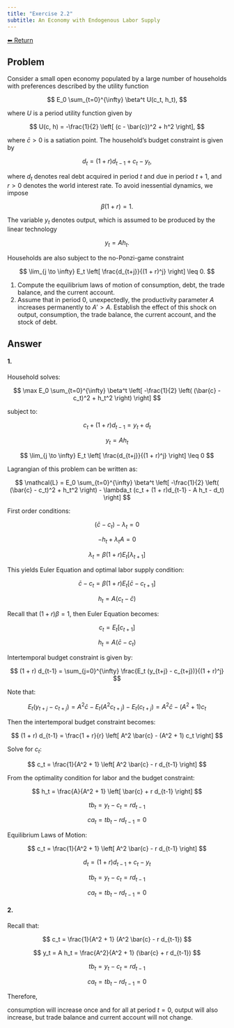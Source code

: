 ```yaml
---
title: "Exercise 2.2"
subtitle: An Economy with Endogenous Labor Supply
---
```

<a class="return-button" href="index.qmd">⬅ Return</a>

## Problem

Consider a small open economy populated by a large number of households with preferences described by the utility function

$$
E_0 \sum_{t=0}^{\infty} \beta^t U(c_t, h_t),
$$

where $U$ is a period utility function given by

$$
U(c, h) = -\frac{1}{2} \left[ (c - \bar{c})^2 + h^2 \right],
$$

where $\bar{c} > 0$ is a satiation point. The household’s budget constraint is given by

$$
d_t = (1 + r) d_{t-1} + c_t - y_t,
$$

where $d_t$ denotes real debt acquired in period $t$ and due in period $t+1$, and $r > 0$ denotes the world interest rate. To avoid inessential dynamics, we impose

$$
\beta(1 + r) = 1.
$$

The variable $y_t$ denotes output, which is assumed to be produced by the linear technology

$$
y_t = A h_t.
$$

Households are also subject to the no-Ponzi-game constraint

$$
\lim_{j \to \infty} E_t \left[ \frac{d_{t+j}}{(1 + r)^j} \right] \leq 0.
$$

1. Compute the equilibrium laws of motion of consumption, debt, the trade balance, and the current account.
2. Assume that in period 0, unexpectedly, the productivity parameter $A$ increases permanently to $A' > A$. Establish the effect of this shock on output, consumption, the trade balance, the current account, and the stock of debt.

## Answer
#### 1.

Household solves:

$$
\max E_0 \sum_{t=0}^{\infty} \beta^t \left[ -\frac{1}{2} \left( (\bar{c} - c_t)^2 + h_t^2 \right) \right]
$$

subject to:

$$
c_t + (1 + r) d_{t-1} = y_t + d_t
$$

$$
y_t = A h_t
$$

$$
\lim_{j \to \infty} E_t \left[ \frac{d_{t+j}}{(1 + r)^j} \right] \leq 0
$$

Lagrangian of this problem can be written as:

$$
\mathcal{L} = E_0 \sum_{t=0}^{\infty} \beta^t \left[ -\frac{1}{2} \left( (\bar{c} - c_t)^2 + h_t^2 \right) - \lambda_t (c_t + (1 + r)d_{t-1} - A h_t - d_t) \right]
$$

First order conditions:

$$
(\bar{c} - c_t) - \lambda_t = 0
$$

$$
- h_t + \lambda_t A = 0
$$

$$
\lambda_t = \beta (1 + r) E_t [\lambda_{t+1}]
$$

This yields Euler Equation and optimal labor supply condition:

$$
\bar{c} - c_t = \beta(1 + r) E_t [\bar{c} - c_{t+1}]
$$

$$
h_t = A (c_t - \bar{c})
$$

Recall that $(1 + r)\beta = 1$, then Euler Equation becomes:

$$
c_t = E_t [c_{t+1}]
$$

$$
h_t = A (\bar{c} - c_t)
$$

Intertemporal budget constraint is given by:

$$
(1 + r) d_{t-1} = \sum_{j=0}^{\infty} \frac{E_t (y_{t+j} - c_{t+j})}{(1 + r)^j}
$$

Note that:

$$
E_t(y_{t+j} - c_{t+j}) = A^2 \bar{c} - E_t(A^2 c_{t+j}) - E_t(c_{t+j}) = A^2 \bar{c} - (A^2 + 1) c_t
$$

Then the intertemporal budget constraint becomes:

$$
(1 + r) d_{t-1} = \frac{1 + r}{r} \left[ A^2 \bar{c} - (A^2 + 1) c_t \right]
$$

Solve for $c_t$:

$$
c_t = \frac{1}{A^2 + 1} \left[ A^2 \bar{c} - r d_{t-1} \right]
$$

From the optimality condition for labor and the budget constraint:

$$
h_t = \frac{A}{A^2 + 1} \left[ \bar{c} + r d_{t-1} \right]
$$

$$
tb_t = y_t - c_t = r d_{t-1}
$$

$$
ca_t = tb_t - r d_{t-1} = 0
$$

::: {.callout-important title="Final Answer Summary"}
Equilibrium Laws of Motion:

$$
c_t = \frac{1}{A^2 + 1} \left[ A^2 \bar{c} - r d_{t-1} \right]
$$

$$
d_t = (1+r)d_{t-1} + c_t - y_t
$$

$$
tb_t = y_t - c_t = r d_{t-1}
$$

$$
ca_t = tb_t - r d_{t-1} = 0
$$
:::

#### 2.

Recall that:

$$
c_t = \frac{1}{A^2 + 1} (A^2 \bar{c} - r d_{t-1})
$$

$$
y_t = A h_t = \frac{A^2}{A^2 + 1} (\bar{c} + r d_{t-1})
$$

$$
tb_t = y_t - c_t = r d_{t-1}
$$

$$
ca_t = tb_t - r d_{t-1} = 0
$$

Therefore,

consumption will increase once and for all at period $t = 0$, output will also increase, but trade balance and current account will not change.

